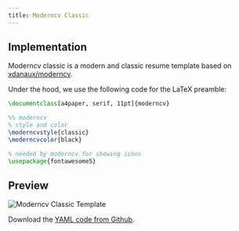 ```yaml
---
title: Moderncv Classic
---
```


## Implementation

Moderncv classic is a modern and classic resume template based on
[xdanaux/moderncv](https://github.com/xdanaux/moderncv).

Under the hood, we use the following code for the LaTeX preamble:

```latex
\documentclass[a4paper, serif, 11pt]{moderncv}

%% moderncv
% style and color
\moderncvstyle{classic}
\moderncvcolor{black}

% needed by moderncv for showing icons
\usepackage{fontawesome5}
```

## Preview

![Moderncv Classic Template](./static/images/moderncv-classic-template.png)

Download the [YAML code from
Github](https://github.com/yamlresume/web/tree/main/content/docs/layout/templates/static/resources/moderncv-classic-template.yml).
